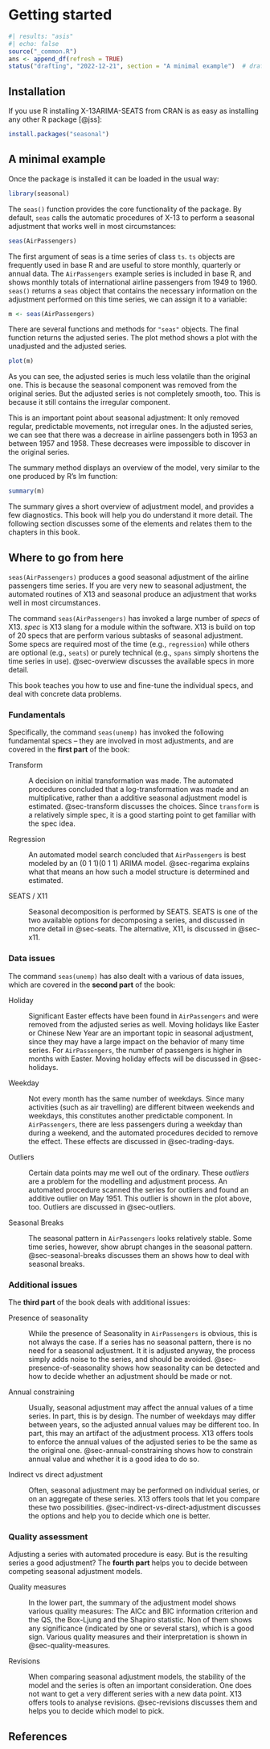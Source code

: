# Getting started

```r
#| results: "asis"
#| echo: false
source("_common.R")
ans <- append_df(refresh = TRUE)
status("drafting", "2022-12-21", section = "A minimal example")  # drafting, polishing, complete
```

## Installation

If you use R installing X-13ARIMA-SEATS from CRAN is as easy as installing any other R package [@jss]:

``` r
install.packages("seasonal")
```

## A minimal example {#sec-a-minimal-example}

Once the package is installed it can be loaded in the usual way:

```r
library(seasonal)
```

The `seas()` function provides the core functionality of the package.
By default, `seas` calls the automatic procedures of X-13 to perform a seasonal adjustment that works well in most circumstances:

```r
seas(AirPassengers)
```

The first argument of seas is a time series of class `ts`.
`ts` objects are frequently used in base R and are useful to store monthly, quarterly or annual data.
The `AirPassengers` example series is included in base R, and shows monthly totals of international airline passengers from 1949 to 1960.
`seas()` returns a `seas` object that contains the necessary information on the adjustment performed on this time series, we can assign it to a variable:

```r
m <- seas(AirPassengers)
```

There are several functions and methods for `"seas"` objects.
The final function returns the adjusted series.
The plot method shows a plot with the unadjusted and the adjusted series.

```r
plot(m)
```

As you can see, the adjusted series is much less volatile than the original one.
This is because the seasonal component was removed from the original series.
But the adjusted series is not completely smooth, too.
This is because it still contains the irregular component.

This is an important point about seasonal adjustment: It only removed regular, predictable movements, not irregular ones.
In the adjusted series, we can see that there was a decrease in airline passengers both in 1953 an between 1957 and 1958.
These decreases were impossible to discover in the original series.

The summary method displays an overview of the model, very similar to the one produced by R's lm function:

```r
summary(m)
```

The summary gives a short overview of adjustment model, and provides a few diagnostics.
This book will help you do understand it more detail.
The following section discusses some of the elements and relates them to the chapters in this book.

## Where to go from here

`seas(AirPassengers)` produces a good seasonal adjustment of the airline passengers time series.
If you are very new to seasonal adjustment, the automated routines of X13 and seasonal produce an adjustment that works well in most circumstances.

The command `seas(AirPassengers)` has invoked a large number of *specs* of X13.
*spec* is X13 slang for a module within the software.
X13 is build on top of 20 specs that are perform various subtasks of seasonal adjustment.
Some specs are required most of the time (e.g., `regression`) while others are optional (e.g., `seats`) or purely technical (e.g., `spans` simply shortens the time series in use).
@sec-overwiew discusses the available specs in more detail.

This book teaches you how to use and fine-tune the individual specs, and deal with concrete data problems.

### Fundamentals

Specifically, the command `seas(unemp)` has invoked the following fundamental specs -- they are involved in most adjustments, and are covered in the **first part** of the book:

Transform

:   A decision on initial transformation was made.
    The automated procedures concluded that a log-transformation was made and an multiplicative, rather than a additive seasonal adjustment model is estimated.
    @sec-transform discusses the choices.
    Since `transform` is a relatively simple spec, it is a good starting point to get familiar with the spec idea.

Regression

:   An automated model search concluded that `AirPassengers` is best modeled by an (0 1 1)(0 1 1) ARIMA model.
    @sec-regarima explains what that means an how such a model structure is determined and estimated.

SEATS / X11

:   Seasonal decomposition is performed by SEATS.
    SEATS is one of the two available options for decomposing a series, and discussed in more detail in @sec-seats.
    The alternative, X11, is discussed in @sec-x11.

### Data issues

The command `seas(unemp)` has also dealt with a various of data issues, which are covered in the **second part** of the book:

Holiday

:   Significant Easter effects have been found in `AirPassengers` and were removed from the adjusted series as well.
    Moving holidays like Easter or Chinese New Year are an important topic in seasonal adjustment, since they may have a large impact on the behavior of many time series.
    For `AirPassengers`, the number of passengers is higher in months with Easter.
    Moving holiday effects will be discussed in @sec-holidays.

Weekday

:   Not every month has the same number of weekdays.
    Since many activities (such as air travelling) are different bitween weekends and weekdays, this constitutes another predictable component.
    In `AirPassengers`, there are less passengers during a weekday than during a weekend, and the automated procedures decided to remove the effect.
    These effects are discussed in @sec-trading-days.

Outliers

:   Certain data points may me well out of the ordinary.
    These *outliers* are a problem for the modelling and adjustment process.
    An automated procedure scanned the series for outliers and found an additive outlier on May 1951.
    This outlier is shown in the plot above, too.
    Outliers are discussed in @sec-outliers.

Seasonal Breaks

:   The seasonal pattern in `AirPassengers` looks relatively stable.
    Some time series, however, show abrupt changes in the seasonal pattern.
    @sec-seasonal-breaks discusses them an shows how to deal with seasonal breaks.

### Additional issues

The **third part** of the book deals with additional issues:

Presence of seasonality

:   While the presence of Seasonality in `AirPassengers` is obvious, this is not always the case.
    If a series has no seasonal pattern, there is no need for a seasonal adjustment.
    It it is adjusted anyway, the process simply adds noise to the series, and should be avoided.
    @sec-presence-of-seasonality shows how seasonality can be detected and how to decide whether an adjustment should be made or not.

Annual constraining

:   Usually, seasonal adjustment may affect the annual values of a time series.
    In part, this is by design.
    The number of weekdays may differ between years, so the adjusted annual values may be different too.
    In part, this may an artifact of the adjustment process.
    X13 offers tools to enforce the annual values of the adjusted series to be the same as the original one.
    @sec-annual-constraining shows how to constrain annual value and whether it is a good idea to do so.

Indirect vs direct adjustment

:   Often, seasonal adjustment may be performed on individual series, or on an aggregate of these series.
    X13 offers tools that let you compare these two possibilities.
    @sec-indirect-vs-direct-adjustment discusses the options and help you to decide which one is better.

### Quality assessment

Adjusting a series with automated procedure is easy.
But is the resulting series a good adjustment?
The **fourth part** helps you to decide between competing seasonal adjustment models.

Quality measures

:   In the lower part, the summary of the adjustment model shows various quality measures: The AICc and BIC information criterion and the QS, the Box-Ljung and the Shapiro statistic.
    Non of them shows any significance (indicated by one or several stars), which is a good sign.
    Various quality measures and their interpretation is shown in @sec-quality-measures.

Revisions

:   When comparing seasonal adjustment models, the stability of the model and the series is often an important consideration.
    One does not want to get a very different series with a new data point.
    X13 offers tools to analyse revisions.
    @sec-revisions discusses them and helps you to decide which model to pick.

## References
